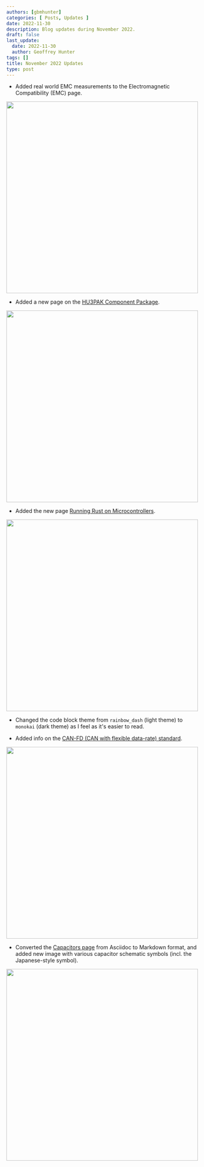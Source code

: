 ```yaml
---
authors: [gbmhunter]
categories: [ Posts, Updates ]
date: 2022-11-30
description: Blog updates during November 2022.
draft: false
last_update:
  date: 2022-11-30
  author: Geoffrey Hunter
tags: []
title: November 2022 Updates
type: post
---
```



* Added real world EMC measurements to the Electromagnetic Compatibility (EMC) page.

<Image src={real_world_emc_screenshot} width="500px"></Image>

* Added a new page on the [HU3PAK Component Package](/pcb-design/component-packages/hu3pak-component-package/).

<Image src={hu3pak_screenshot} width="500px"></Image>

* Added the new page [Running Rust on Microcontrollers](/programming/languages/rust/running-rust-on-microcontrollers/).

<Image src={embedded_rust_screenshot} width="500px"></Image>

* Changed the code block theme from `rainbow_dash` (light theme) to `monokai` (dark theme) as I feel as it's easier to read.

* Added info on the [CAN-FD (CAN with flexible data-rate) standard](/electronics/communication-protocols/can-protocol/#can-fd).

<Image src={can_fd_screenshot} width="500px"></Image>

* Converted the [Capacitors page](/electronics/components/capacitors/) from Asciidoc to Markdown format, and added new image with various capacitor schematic symbols (incl. the Japanese-style symbol).

<Image src={capacitor_schematic_symbols_screenshot} width="500px"></Image>
